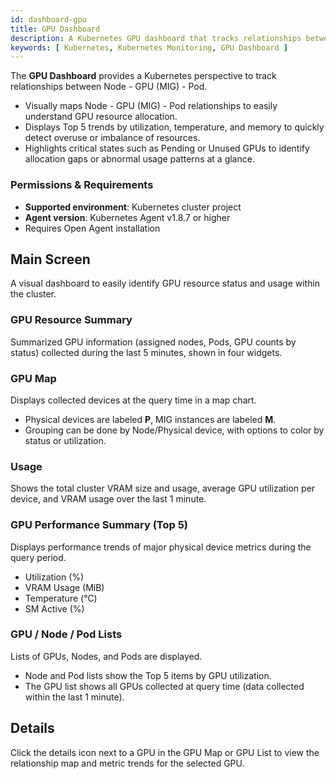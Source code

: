```yaml
---
id: dashboard-gpu
title: GPU Dashboard
description: A Kubernetes GPU dashboard that tracks relationships between Node - GPU (MIG) - Pod. 
keywords: [ Kubernetes, Kubernetes Monitoring, GPU Dashboard ]
---
```


The **GPU Dashboard** provides a Kubernetes perspective to track relationships between Node - GPU (MIG) - Pod.  

* Visually maps Node - GPU (MIG) - Pod relationships to easily understand GPU resource allocation.  
* Displays Top 5 trends by utilization, temperature, and memory to quickly detect overuse or imbalance of resources.  
* Highlights critical states such as Pending or Unused GPUs to identify allocation gaps or abnormal usage patterns at a glance.  

### Permissions & Requirements

* **Supported environment**: Kubernetes cluster project  
* **Agent version**: Kubernetes Agent v1.8.7 or higher  
* Requires Open Agent installation  

## Main Screen

A visual dashboard to easily identify GPU resource status and usage within the cluster.  

<ImgLang img='gpu-dashboard-main.png' desc='GPU dashboard' />

### GPU Resource Summary

Summarized GPU information (assigned nodes, Pods, GPU counts by status) collected during the last 5 minutes, shown in four widgets.

### GPU Map

Displays collected devices at the query time in a map chart.  

* Physical devices are labeled **P**, MIG instances are labeled **M**.  
* Grouping can be done by Node/Physical device, with options to color by status or utilization.  

### Usage

Shows the total cluster VRAM size and usage, average GPU utilization per device, and VRAM usage over the last 1 minute.

### GPU Performance Summary (Top 5)

Displays performance trends of major physical device metrics during the query period.  

* Utilization (%)  
* VRAM Usage (MiB)  
* Temperature (℃)  
* SM Active (%)  

### GPU / Node / Pod Lists

Lists of GPUs, Nodes, and Pods are displayed.  
* Node and Pod lists show the Top 5 items by GPU utilization.  
* The GPU list shows all GPUs collected at query time (data collected within the last 1 minute).  

<ImgLang img='gpu-top5-list.png' desc='GPU top5 list' />

## Details

Click the details icon next to a GPU in the GPU Map or GPU List to view the relationship map and metric trends for the selected GPU.  

<ImgLang img='gpu-detail-relation.png' desc='GPU dashboard details' />